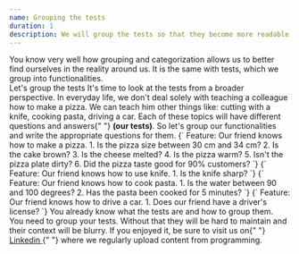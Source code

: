 ```yaml
---
name: Grouping the tests
duration: 1
description: We will group the tests so that they become more readable and we will give them some context.
---
```


<Prelude>
  <M>
    You know very well how grouping and categorization allows us to better find
    ourselves in the reality around us. It is the same with tests, which we
    group into functionalities.
  </M>
</Prelude>

<Section>
  <XL>Let's group the tests</XL>
  <M>
    It's time to look at the tests from a broader perspective. In everyday life,
    we don't deal solely with teaching a colleague how to make a pizza. We can
    teach him other things like: cutting with a knife, cooking pasta, driving a
    car. Each of these topics will have different questions and answers{" "}
    <B>(our tests)</B>.
  </M>
  <M>
    So let's group our functionalities and write the appropriate questions for
    them.
  </M>
  <Snippet>
    {`
Feature: Our friend knows how to make a pizza.
1. Is the pizza size between 30 cm and 34 cm?
2. Is the cake brown?
3. Is the cheese melted?
4. Is the pizza warm?
5. Isn't the pizza plate dirty?
6. Did the pizza taste good for 90% customers?
   `}
  </Snippet>
  <Snippet>
    {`
Feature: Our friend knows how to use knife.
1. Is the knife sharp?
   `}
  </Snippet>
  <Snippet>
    {`
Feature: Our friend knows how to cook pasta.
1. Is the water between 90 and 100 degrees?
2. Has the pasta been cooked for 5 minutes?
   `}
  </Snippet>
  <Snippet>
    {`
Feature: Our friend knows how to drive a car.
1. Does our friend have a driver's license?
   `}
  </Snippet>
  <M>You already know what the tests are and how to group them.</M>
</Section>

<Summary>
  <M>
    You need to group your tests. Without that they will be hard to maintain and
    their context will be blurry.
  </M>
  <M>
    If you enjoyed it, be sure to visit us on{" "}
    <A href="https://www.linkedin.com/in/adrian-po%C5%82ubi%C5%84ski-281ab2172/" outside>
      Linkedin
    </A>{" "}
    where we regularly upload content from programming.
  </M>
</Summary>
